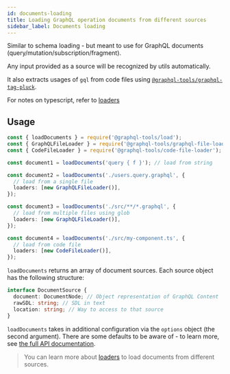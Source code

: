 ```yaml
---
id: documents-loading
title: Loading GraphQL operation documents from different sources
sidebar_label: Documents loading
---
```


Similar to schema loading - but meant to use for GraphQL documents (query/mutation/subscription/fragment).

Any input provided as a source will be recognized by utils automatically.

It also extracts usages of `gql` from code files using [`@graphql-tools/graphql-tag-pluck`](/docs/graphql-tag-pluck).

For notes on typescript, refer to [loaders](/docs/loaders)

## Usage

```ts
const { loadDocuments } = require('@graphql-tools/load');
const { GraphQLFileLoader } = require('@graphql-tools/graphql-file-loader');
const { CodeFileLoader } = require('@graphql-tools/code-file-loader');

const document1 = loadDocuments('query { f }'); // load from string

const document2 = loadDocuments('./users.query.graphql', {
  // load from a single file
  loaders: [new GraphQLFileLoader()],
});

const document3 = loadDocuments('./src/**/*.graphql', {
  // load from multiple files using glob
  loaders: [new GraphQLFileLoader()],
});

const document4 = loadDocuments('./src/my-component.ts', {
  // load from code file
  loaders: [new CodeFileLoader()],
});
```

`loadDocuments` returns an array of document sources. Each source object has the following structure:

```ts
interface DocumentSource {
  document: DocumentNode; // Object representation of GraphQL Content
  rawSDL: string; // SDL in text
  location: string; // Way to access to that source
}
```

`loadDocuments` takes in additional configuration via the `options` object (the second argument). There are some defaults to be aware of - to learn more, see [the full API documentation](/docs/api/modules/load/#loaddocuments).

> You can learn more about [loaders](/docs/loaders) to load documents from different sources.
